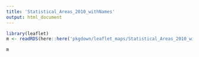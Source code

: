 ```yaml
--- 
title: 'Statistical_Areas_2010_withNames' 
output: html_document 
--- 
```


```r
library(leaflet) 
m <- readRDS(here::here('pkgdown/leaflet_maps/Statistical_Areas_2010_withNames_leaflet.rds')) 
``` 

```r
m 
```
